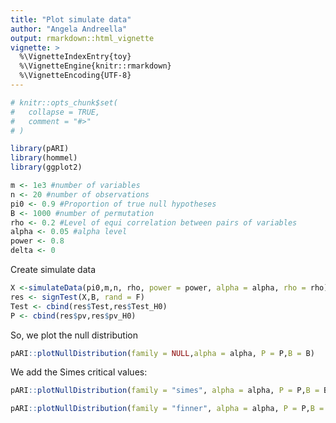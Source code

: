 ```yaml
---
title: "Plot simulate data"
author: "Angela Andreella"
output: rmarkdown::html_vignette
vignette: >
  %\VignetteIndexEntry{toy}
  %\VignetteEngine{knitr::rmarkdown}
  %\VignetteEncoding{UTF-8}
---
```


```r
# knitr::opts_chunk$set(
#   collapse = TRUE,
#   comment = "#>"
# )
```

```r
library(pARI)
library(hommel)
library(ggplot2)
```

```r
m <- 1e3 #number of variables
n <- 20 #number of observations
pi0 <- 0.9 #Proportion of true null hypotheses
B <- 1000 #number of permutation
rho <- 0.2 #Level of equi correlation between pairs of variables
alpha <- 0.05 #alpha level
power <- 0.8
delta <- 0
```


Create simulate data 

```r
X <-simulateData(pi0,m,n, rho, power = power, alpha = alpha, rho = rho)
res <- signTest(X,B, rand = F)
Test <- cbind(res$Test,res$Test_H0)
P <- cbind(res$pv,res$pv_H0)
```

So, we plot the null distribution

```r
pARI::plotNullDistribution(family = NULL,alpha = alpha, P = P,B = B)
```

We add the Simes critical values:

```r
pARI::plotNullDistribution(family = "simes", alpha = alpha, P = P,B = B, delta = delta)
```

```r
pARI::plotNullDistribution(family = "finner", alpha = alpha, P = P,B = B, delta = delta)
```


